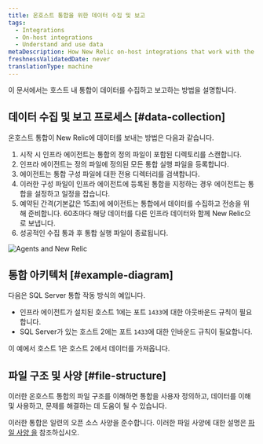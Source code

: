 ```yaml
---
title: 온호스트 통합을 위한 데이터 수집 및 보고
tags:
  - Integrations
  - On-host integrations
  - Understand and use data
metaDescription: How New Relic on-host integrations that work with the infrastructure agent collect and report data to New Relic.
freshnessValidatedDate: never
translationType: machine
---
```


이 문서에서는 호스트 내 통합이 데이터를 수집하고 보고하는 방법을 설명합니다.

## 데이터 수집 및 보고 프로세스 [#data-collection]

온호스트 통합이 New Relic에 데이터를 보내는 방법은 다음과 같습니다.

1. 시작 시 인프라 에이전트는 통합의 정의 파일이 포함된 디렉토리를 스캔합니다.
2. 인프라 에이전트는 정의 파일에 정의된 모든 통합 실행 파일을 등록합니다.
3. 에이전트는 통합 구성 파일에 대한 전용 디렉터리를 검색합니다.
4. 이러한 구성 파일이 인프라 에이전트에 등록된 통합을 지정하는 경우 에이전트는 통합을 설정하고 일정을 잡습니다.
5. 예약된 간격(기본값은 15초)에 에이전트는 통합에서 데이터를 수집하고 전송을 위해 준비합니다. 60초마다 해당 데이터를 다른 인프라 데이터와 함께 New Relic으로 보냅니다.
6. 성공적인 수집 통과 후 통합 실행 파일이 종료됩니다.

<img
  title="Agents and New Relic"
  alt="Agents and New Relic"
  src="/images/infrastructure_diagram_agents-and-nr.webp"
/>

## 통합 아키텍처 [#example-diagram]

다음은 SQL Server 통합 작동 방식의 예입니다.

* 인프라 에이전트가 설치된 호스트 1에는 포트 `1433`에 대한 아웃바운드 규칙이 필요합니다.
* SQL Server가 있는 호스트 2에는 포트 `1433`에 대한 인바운드 규칙이 필요합니다.

이 예에서 호스트 1은 호스트 2에서 데이터를 가져옵니다.

## 파일 구조 및 사양 [#file-structure]

이러한 온호스트 통합의 파일 구조를 이해하면 통합을 사용자 정의하고, 데이터를 이해 및 사용하고, 문제를 해결하는 데 도움이 될 수 있습니다.

이러한 통합은 일련의 오픈 소스 사양을 준수합니다. 이러한 파일 사양에 대한 설명은 [파일 사양 을](/docs/integrations/integrations-sdk/file-specifications) 참조하십시오.
